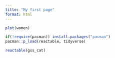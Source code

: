 ```yaml
---
title: "My first page"
format: html
---
```


```r
plot(women)
```

```r
if(!require(pacman)) install.packages("pacman")
pacman::p_load(reactable, tidyverse)
```

```r
reactable(gss_cat)
```



